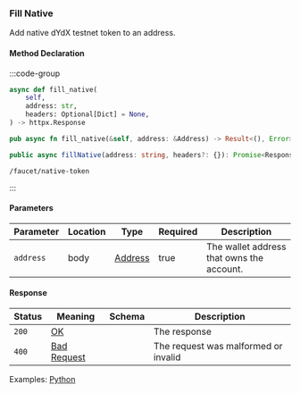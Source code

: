 ### Fill Native

Add native dYdX testnet token to an address.

#### Method Declaration

:::code-group

```python [Python]
async def fill_native(
    self,
    address: str,
    headers: Optional[Dict] = None,
) -> httpx.Response
```

```rust [Rust]
pub async fn fill_native(&self, address: &Address) -> Result<(), Error>
```

```typescript [TypeScript]
public async fillNative(address: string, headers?: {}): Promise<Response>
```

```url [API]
/faucet/native-token
```

:::

#### Parameters

| Parameter             | Location  | Type                  | Required      | Description                                                           |
| --------------------- | --------- | --------------------- | ------------- | --------------------------------------------------------------------- |
| `address`             | body      | [Address]             | true          | The wallet address that owns the account.                             |

#### Response

| Status | Meaning       | Schema                         | Description                                   |
| ------ | ------------- | ------------------------------ | --------------------------------------------- |
| `200`  | [OK]          |                                | The response                                  |
| `400`  | [Bad Request] |                                | The request was malformed or invalid          |

Examples: [Python]

[Python]: https://github.com/dydxprotocol/v4-clients/blob/3e8c7e1b960291b7ef273962d374d9934a5c4d33/v4-client-py-v2/examples/fund_account_example.py#L25

[Address]: /types/address
[OK]: /types/ok
[Bad Request]: /types/bad-request
